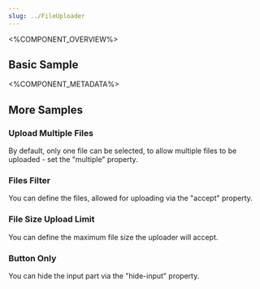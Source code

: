 ```yaml
---
slug: ../FileUploader
---
```



<%COMPONENT_OVERVIEW%>

## Basic Sample
<Basic />

<%COMPONENT_METADATA%>

## More Samples


### Upload Multiple Files

By default, only one file can be selected,
to allow multiple files to be uploaded - set the "multiple" property.

<MultipleFiles />

### Files Filter
You can define the files, allowed for uploading via the "accept" property.

<FilesFilter />

### File Size Upload Limit

You can define the maximum file size the uploader will accept.

<FileSizeLimit />

### Button Only
You can hide the input part via the "hide-input" property.

<WithoutInput />
